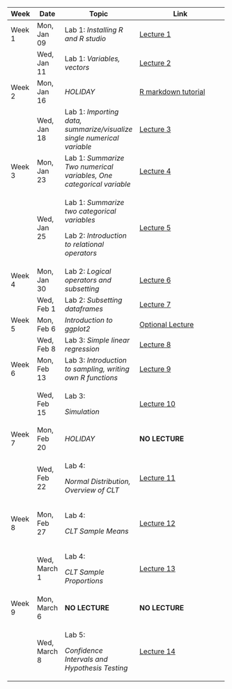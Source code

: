 +---------+--------------+------------------------------------------------------------------------+-----------------------------------------------------------------------------------------------------------------------------------------+
| Week    | Date         | Topic                                                                  | Link                                                                                                                                    |
+=========+==============+========================================================================+=========================================================================================================================================+
| Week 1  | Mon, Jan 09  | Lab 1: *Installing R and R studio*                                     | [Lecture 1](https://ucla.zoom.us/rec/share/QR82Ljlj6nxvdGvlqVic9ngnOMsz6TrTzkkbFQDS_ykSiw_kAO5g_1A11QIiT7JT.V5dpnIQJ8z1JPsLI)           |
+---------+--------------+------------------------------------------------------------------------+-----------------------------------------------------------------------------------------------------------------------------------------+
|         | Wed, Jan 11  | Lab 1: *Variables, vectors*                                            | [Lecture 2](https://ucla.zoom.us/rec/share/DSwFPNQh2Yq_IxubSHsFDl-p1NH2stnYm5O9oHhlq3Z2TNyKjH3rZHaJFDkE3956.99FxQyT1hDuHtJzY)           |
+---------+--------------+------------------------------------------------------------------------+-----------------------------------------------------------------------------------------------------------------------------------------+
| Week 2  | Mon, Jan 16  | *HOLIDAY*                                                              | [R markdown tutorial](https://ucla.zoom.us/rec/share/fexC9zZMvnHTG7-81ktg-yLV6WcaaAAzFFhx4z1YcNJJ1Ogp6JaaVHtU7BKr447w.sa1bj0LvC00c00ql) |
+---------+--------------+------------------------------------------------------------------------+-----------------------------------------------------------------------------------------------------------------------------------------+
|         | Wed, Jan 18  | Lab 1: *Importing data, summarize/visualize single numerical variable* | [Lecture 3](https://ucla.zoom.us/rec/share/c1gOX80nUKxPT8RsGCL94lghdsDcCVdpfFA8PNfsaowwcX3JZW87c06cdcXKmSLT.k07mSfxvTgtgEmn6)           |
+---------+--------------+------------------------------------------------------------------------+-----------------------------------------------------------------------------------------------------------------------------------------+
| Week 3  | Mon, Jan 23  | Lab 1: *Summarize Two numerical variables, One categorical variable*   | [Lecture 4](https://ucla.zoom.us/rec/share/tA6ZieCf6y118JZJT7J-n0QV2yw8FxP6iBYkP3gQ3PqgH5KXdYT-DkhSFaFCyPKz.4cCAWu2ktZo2sror)           |
+---------+--------------+------------------------------------------------------------------------+-----------------------------------------------------------------------------------------------------------------------------------------+
|         | Wed, Jan 25  | Lab 1: *Summarize two categorical variables*                           | [Lecture 5](https://ucla.zoom.us/rec/share/oRMDkv0S27Mybh-3fPViUmH7z-xtUGxa2-Tj56fRMHxUdu8QcsBxHEjN5gM5OzbL.YYanhqqxfJ0LbRQ_)           |
|         |              |                                                                        |                                                                                                                                         |
|         |              | Lab 2: *Introduction to relational operators*                          |                                                                                                                                         |
+---------+--------------+------------------------------------------------------------------------+-----------------------------------------------------------------------------------------------------------------------------------------+
| Week 4  | Mon, Jan 30  | Lab 2: *Logical operators and subsetting*                              | [Lecture 6](https://ucla.zoom.us/rec/share/07nE7VxDr7C2cCWSKHXsWjahdlf73vjNHdc4Gns_wVx2IAa4zwnLfT5ER05Yr33N.ltar7j1Mw7jZ2hpd)           |
+---------+--------------+------------------------------------------------------------------------+-----------------------------------------------------------------------------------------------------------------------------------------+
|         | Wed, Feb 1   | Lab 2: *Subsetting dataframes*                                         | [Lecture 7](https://ucla.zoom.us/rec/share/3U3FxjBlnQGkT4lY-1aTwuhOwodonHHF67-XGbJpYtSR37HOXa5ZxJm3UK3rktuN.4BqfBUaTKjkXVBSC)           |
+---------+--------------+------------------------------------------------------------------------+-----------------------------------------------------------------------------------------------------------------------------------------+
| Week 5  | Mon, Feb 6   | *Introduction to ggplot2*                                              | [Optional Lecture](https://ucla.zoom.us/rec/share/dHqu1MlfJvPRxK3k1JQxI4aumfb8f25DWdWE4TG4g193Jlqnl8eXdRQlQLKb-JQ.KmhuBkrF79A6gJuh)     |
+---------+--------------+------------------------------------------------------------------------+-----------------------------------------------------------------------------------------------------------------------------------------+
|         | Wed, Feb 8   | Lab 3: *Simple linear regression*                                      | [Lecture 8](https://ucla.zoom.us/rec/share/1jGZEYaTt9JuZGOkR7dBIbfARRJjiz4MpjS_PBj1gSLw57N9il-nvFz2IWvRx7RH.6coV-kwxezKAbYEn)           |
+---------+--------------+------------------------------------------------------------------------+-----------------------------------------------------------------------------------------------------------------------------------------+
| Week 6  | Mon, Feb 13  | Lab 3: *Introduction to sampling, writing own R functions*             | [Lecture 9](https://ucla.zoom.us/rec/share/pEi7eDajglDnRx_rFvgYTxwhEAoTjfWj16L-P-NXfPLG_-pOIZYhSGxSLMSGCqVT.BYCvJyozYwRCNjXF)           |
+---------+--------------+------------------------------------------------------------------------+-----------------------------------------------------------------------------------------------------------------------------------------+
|         | Wed, Feb 15  | Lab 3:                                                                 | [Lecture 10](https://ucla.zoom.us/rec/share/Ultff0Xl1-sCxDIbI9fo4VxLNENfEBaHNSlvGGM9gYq49-YL5Qk11slceKkw-fR2.5xys0eK9g2aseZ7Y)          |
|         |              |                                                                        |                                                                                                                                         |
|         |              | *Simulation*                                                           |                                                                                                                                         |
+---------+--------------+------------------------------------------------------------------------+-----------------------------------------------------------------------------------------------------------------------------------------+
| Week 7  | Mon, Feb 20  | *HOLIDAY*                                                              | **NO LECTURE**                                                                                                                          |
+---------+--------------+------------------------------------------------------------------------+-----------------------------------------------------------------------------------------------------------------------------------------+
|         | Wed, Feb 22  | Lab 4:                                                                 | [Lecture 11](https://ucla.zoom.us/rec/share/m4cXJ3lsK_Bk2Y0TWcB5xa-47AWspyEhvVlq_c3ZVzNj194tFGAiIlAQOdu3lkaV.PdNQx5TljLL77Zny)          |
|         |              |                                                                        |                                                                                                                                         |
|         |              | *Normal Distribution, Overview of CLT*                                 |                                                                                                                                         |
+---------+--------------+------------------------------------------------------------------------+-----------------------------------------------------------------------------------------------------------------------------------------+
| Week 8  | Mon, Feb 27  | Lab 4:                                                                 | [Lecture 12](https://ucla.zoom.us/rec/share/IiWCgbK_OkBXE15qB5C1xlm3W0oX12UJ4oKVPuIBoeMeoNX5Yhn19Y_HIr7KzBuD.OhhLvUXHiiBuBBe_)          |
|         |              |                                                                        |                                                                                                                                         |
|         |              | *CLT Sample Means*                                                     |                                                                                                                                         |
+---------+--------------+------------------------------------------------------------------------+-----------------------------------------------------------------------------------------------------------------------------------------+
|         | Wed, March 1 | Lab 4:                                                                 | [Lecture 13](https://ucla.zoom.us/rec/share/QLcUghrz325HWAxvvcxGjydWIXC4Ozf98582km6paw4BcKR2v9IwpCQt6zeL1aSg.Fl1AMX48gQs87lU_)          |
|         |              |                                                                        |                                                                                                                                         |
|         |              | *CLT Sample Proportions*                                               |                                                                                                                                         |
+---------+--------------+------------------------------------------------------------------------+-----------------------------------------------------------------------------------------------------------------------------------------+
| Week 9  | Mon, March 6 | **NO LECTURE**                                                         | **NO LECTURE**                                                                                                                          |
+---------+--------------+------------------------------------------------------------------------+-----------------------------------------------------------------------------------------------------------------------------------------+
|         | Wed, March 8 | Lab 5:                                                                 | [Lecture 14](https://ucla.zoom.us/rec/share/0_l0HDrcjyu2VjoQQXFzMjWLAO5ct3jupgKmhLjpDZMLHgg00Nv3DJ4_pLZOF151.4TPYItISDRr0CLpt)          |
|         |              |                                                                        |                                                                                                                                         |
|         |              | *Confidence Intervals and Hypothesis Testing*                          |                                                                                                                                         |
+---------+--------------+------------------------------------------------------------------------+-----------------------------------------------------------------------------------------------------------------------------------------+
